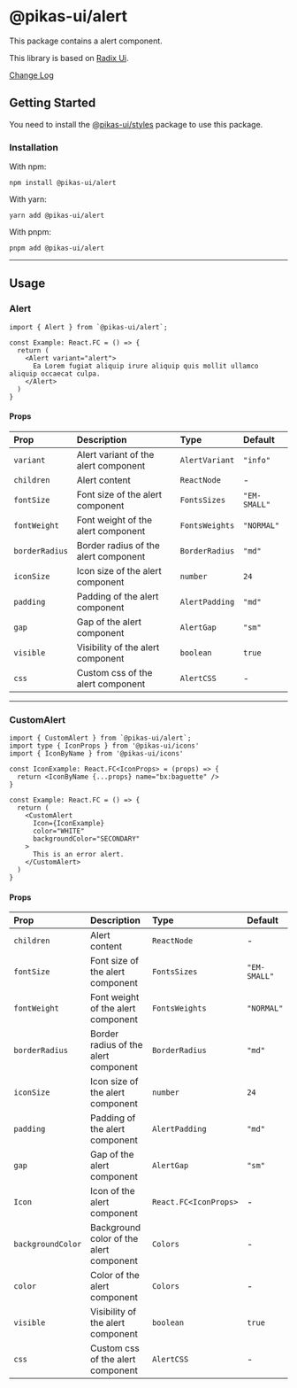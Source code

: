 

<NextSeo title="Alert" />

# @pikas-ui/alert

This package contains a alert component.

This library is based on [Radix Ui](https://www.radix-ui.com/).

<a href="https://github.com/Achaak/pikas/blob/main/packages/ui/alert/CHANGELOG.md">
  Change Log
</a>

## Getting Started

You need to install the <a href={stylesLink}>@pikas-ui/styles</a> package to use this package.

### Installation

With npm:

```
npm install @pikas-ui/alert
```

With yarn:

```
yarn add @pikas-ui/alert
```

With pnpm:

```
pnpm add @pikas-ui/alert
```

---

## Usage

### Alert

<AlertExample />

```tsx
import { Alert } from `@pikas-ui/alert`;

const Example: React.FC = () => {
  return (
    <Alert variant="alert">
      Ea Lorem fugiat aliquip irure aliquip quis mollit ullamco aliquip occaecat culpa.
    </Alert>
  )
}
```

#### Props

| Prop           | Description                          | Type           | Default      |
| :------------- | :----------------------------------- | :------------- | :----------- |
| `variant`      | Alert variant of the alert component | `AlertVariant` | `"info"`     |
| `children`     | Alert content                        | `ReactNode`    | -            |
| `fontSize`     | Font size of the alert component     | `FontsSizes`   | `"EM-SMALL"` |
| `fontWeight`   | Font weight of the alert component   | `FontsWeights` | `"NORMAL"`   |
| `borderRadius` | Border radius of the alert component | `BorderRadius` | `"md"`       |
| `iconSize`     | Icon size of the alert component     | `number`       | `24`         |
| `padding`      | Padding of the alert component       | `AlertPadding` | `"md"`       |
| `gap`          | Gap of the alert component           | `AlertGap`     | `"sm"`       |
| `visible`      | Visibility of the alert component    | `boolean`      | `true`       |
| `css`          | Custom css of the alert component    | `AlertCSS`     | -            |

---

### CustomAlert

<CustomAlertExample />

```tsx
import { CustomAlert } from `@pikas-ui/alert`;
import type { IconProps } from '@pikas-ui/icons'
import { IconByName } from '@pikas-ui/icons'

const IconExample: React.FC<IconProps> = (props) => {
  return <IconByName {...props} name="bx:baguette" />
}

const Example: React.FC = () => {
  return (
    <CustomAlert
      Icon={IconExample}
      color="WHITE"
      backgroundColor="SECONDARY"
    >
      This is an error alert.
    </CustomAlert>
  )
}
```

#### Props

| Prop              | Description                             | Type                  | Default      |
| :---------------- | :-------------------------------------- | :-------------------- | :----------- |
| `children`        | Alert content                           | `ReactNode`           | -            |
| `fontSize`        | Font size of the alert component        | `FontsSizes`          | `"EM-SMALL"` |
| `fontWeight`      | Font weight of the alert component      | `FontsWeights`        | `"NORMAL"`   |
| `borderRadius`    | Border radius of the alert component    | `BorderRadius`        | `"md"`       |
| `iconSize`        | Icon size of the alert component        | `number`              | `24`         |
| `padding`         | Padding of the alert component          | `AlertPadding`        | `"md"`       |
| `gap`             | Gap of the alert component              | `AlertGap`            | `"sm"`       |
| `Icon`            | Icon of the alert component             | `React.FC<IconProps>` | -            |
| `backgroundColor` | Background color of the alert component | `Colors`              | -            |
| `color`           | Color of the alert component            | `Colors`              | -            |
| `visible`         | Visibility of the alert component       | `boolean`             | `true`       |
| `css`             | Custom css of the alert component       | `AlertCSS`            | -            |
